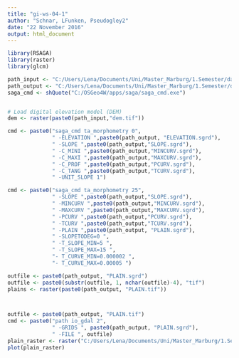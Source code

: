 ```yaml
---
title: "gi-ws-04-1"
author: "Schnar, LFunken, Pseudogley2"
date: "22 November 2016"
output: html_document
---
```



```r
library(RSAGA)
library(raster)
library(glcm)

path_input <- "C:/Users/Lena/Documents/Uni/Master_Marburg/1.Semester/data/gis/input/"
path_output <- "C:/Users/Lena/Documents/Uni/Master_Marburg/1.Semester/data/gis/output/"
saga_cmd <- shQuote("C:/OSGeo4W/apps/saga/saga_cmd.exe")


# Load digital elevation model (DEM)
dem <- raster(paste0(path_input,"dem.tif"))

cmd <- paste0("saga_cmd ta_morphometry 0",
              " -ELEVATION ",paste0(path_output, "ELEVATION.sgrd"),
              " -SLOPE ",paste0(path_output,"SLOPE.sgrd"),
              " -C_MINI ",paste0(path_output,"MINCURV.sgrd"),
              " -C_MAXI ",paste0(path_output,"MAXCURV.sgrd"),
              " -C_PROF ",paste0(path_output,"PCURV.sgrd"),
              " -C_TANG ",paste0(path_output,"TCURV.sgrd"),
              " -UNIT_SLOPE 1")

cmd <- paste0("saga_cmd ta_morphometry 25",
              " -SLOPE ",paste0(path_output,"SLOPE.sgrd"),
              " -MINCURV ",paste0(path_output,"MINCURV.sgrd"),
              " -MAXCURV ",paste0(path_output,"MAXCURV.sgrd"),
              " -PCURV ",paste0(path_output,"PCURV.sgrd"),
              " -TCURV ",paste0(path_output,"TCURV.sgrd"),
              " -PLAIN ",paste0(path_output, "PLAIN.sgrd"),
              " -SLOPETODEG=0 ",
              " -T_SLOPE_MIN=5 ",
              " -T_SLOPE_MAX=15 ",
              "- T_CURVE_MIN=0.000002 ",
              "- T_CURVE_MAX=0.00005 ")

outfile <- paste0(path_output, "PLAIN.sgrd")
outfile <- paste0(substr(outfile, 1, nchar(outfile)-4), "tif")
plains <- raster(paste0(path_output, "PLAIN.tif"))



outfile <- paste0(path_output, "PLAIN.tif")
cmd <- paste0("path io_gdal 2",
              " -GRIDS ", paste0(path_output, "PLAIN.sgrd"),
              " -FILE ", outfile)
plain_raster <- raster("C:/Users/Lena/Documents/Uni/Master_Marburg/1.Semester/data/gis/output/PLAIN.tif")
plot(plain_raster)
```
